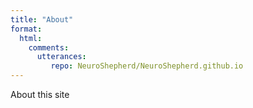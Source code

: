 ```yaml
---
title: "About"
format:
  html:
    comments:
      utterances:
         repo: NeuroShepherd/NeuroShepherd.github.io
---
```


About this site
